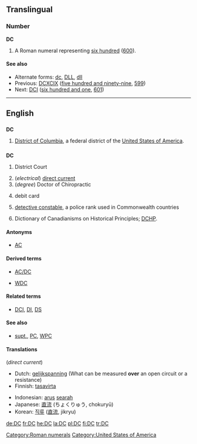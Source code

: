 {{also|dC|d.C.|D.C.}}
==Translingual==

===Number===
'''DC'''

# A Roman numeral representing [[six hundred]] ([[600]]).

====See also====
* Alternate forms: [[dc]], [[DLL]], [[dll]]
* Previous: [[DCXCIX]] ([[five hundred and ninety-nine]], [[599]])
* Next: [[DCI]] ([[six hundred and one]], [[601]])

[[Category:Roman numerals]]

----

==English==

==={{abbreviation}}===
'''DC'''

# {{geography}} [[District of Columbia]], a federal district of the [[United States of America]].

==={{initialism}}===
'''DC'''

# {{legal}} District Court
# (''electrical'') [[direct current]]
# (''degree'') Doctor of Chiropractic
# {{banking}} debit card
# {{police}} [[detective constable]], a police rank used in Commonwealth countries
# Dictionary of Canadianisms on Historical Principles; [[DCHP]].

====Antonyms====
* [[AC]]

====Derived terms====
* [[AC/DC]]
* {{sense|police}} [[WDC]]

====Related terms====
* {{sense|police}} [[DCI]], [[DI]], [[DS]]

====See also====
* {{sense|police}} [[supt.]], [[PC]], [[WPC]]

====Translations====
(''direct current'')
{{top}}
* Dutch: [[gelijkspanning]] (What can be measured '''over''' an open circuit or a resistance)
* Finnish: [[tasavirta]]
{{mid}}
* Indonesian: [[arus]] [[arah|searah]]
* Japanese: [[直流]] (ちょくりゅう, chokuryū)
* Korean: [[직류]] ([[直流]], jikryu)
{{bottom}}

[[Category:United States of America]]

[[de:DC]]
[[fr:DC]]
[[he:DC]]
[[la:DC]]
[[pl:DC]]
[[fi:DC]]
[[tr:DC]]